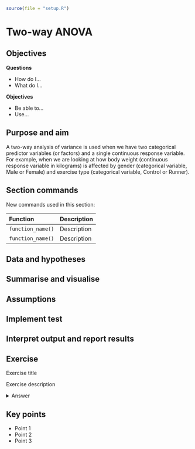```r
source(file = "setup.R")
```

# Two-way ANOVA

## Objectives
:::objectives
**Questions**

- How do I...
- What do I...

**Objectives**

- Be able to...
- Use...
:::

## Purpose and aim
A two-way analysis of variance is used when we have two categorical predictor variables (or factors) and a single continuous response variable. For example, when we are looking at how body weight (continuous response variable in kilograms) is affected by gender (categorical variable, Male or Female) and exercise type (categorical variable, Control or Runner). 


## Section commands
New commands used in this section:

| Function| Description|
|:- |:- |
|`function_name()`| Description |
|`function_name()`| Description |

## Data and hypotheses
## Summarise and visualise
## Assumptions
## Implement test
## Interpret output and report results
## Exercise
:::exercise
Exercise title

Exercise description

<details><summary>Answer</summary>

An elaborate answer

</details>
:::

## Key points

:::keypoints
- Point 1
- Point 2
- Point 3
:::
